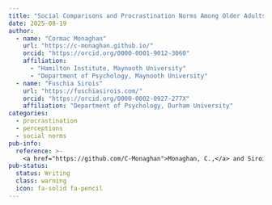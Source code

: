 ```yaml
---
title: "Social Comparisons and Procrastination Norms Among Older Adults"
date: 2025-08-19
author: 
  - name: "Cormac Monaghan"
    url: "https://c-monaghan.github.io/"
    orcid: "https://orcid.org/0000-0001-9012-3060"
    affiliation:
      - "Hamilton Institute, Maynooth University"
      - "Department of Psychology, Maynooth University"
  - name: "Fuschia Sirois"
    url: "https://fuschiasirois.com/"
    orcid: "https://orcid.org/0000-0002-0927-277X"
    affiliation: "Department of Psychology, Durham University"
categories: 
  - procrastination
  - perceptions
  - social norms
pub-info:
  reference: >-
    <a href="https://github.com/C-Monaghan">Monaghan, C.,</a> and Sirois, F. Social Comparisons and Procrastination Norms Among Older Adults.
pub-status:
  status: Writing
  class: warning
  icon: fa-solid fa-pencil
---
```


